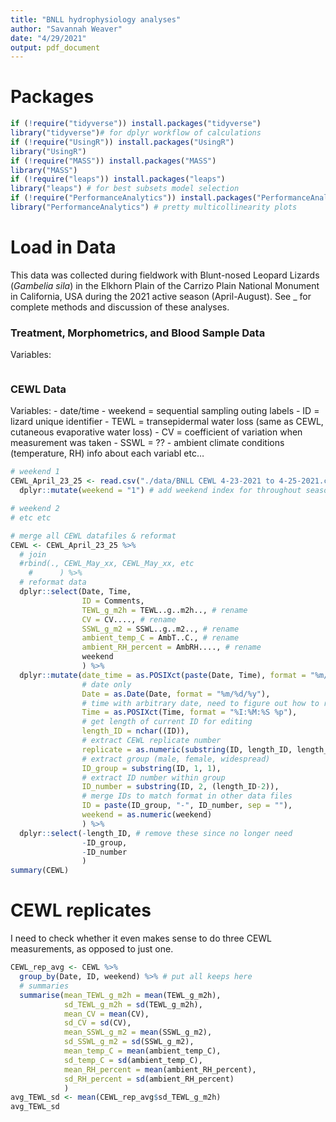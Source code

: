 ```yaml
---
title: "BNLL hydrophysiology analyses"
author: "Savannah Weaver"
date: "4/29/2021"
output: pdf_document
---
```



# Packages

```r
if (!require("tidyverse")) install.packages("tidyverse") 
library("tidyverse")# for dplyr workflow of calculations
if (!require("UsingR")) install.packages("UsingR") 
library("UsingR")
if (!require("MASS")) install.packages("MASS") 
library("MASS")
if (!require("leaps")) install.packages("leaps") 
library("leaps") # for best subsets model selection
if (!require("PerformanceAnalytics")) install.packages("PerformanceAnalytics")
library("PerformanceAnalytics") # pretty multicollinearity plots
```


# Load in Data

This data was collected during fieldwork with Blunt-nosed Leopard Lizards (*Gambelia sila*) in the Elkhorn Plain of the Carrizo Plain National Monument in California, USA during the 2021 active season (April-August). See _ for complete methods and discussion of these analyses. 


### Treatment, Morphometrics, and Blood Sample Data

Variables:

```r

```





### CEWL Data

Variables:
- date/time
- weekend = sequential sampling outing labels
- ID = lizard unique identifier
- TEWL = transepidermal water loss (same as CEWL, cutaneous evaporative water loss)
- CV = coefficient of variation when measurement was taken
- SSWL = ??
- ambient climate conditions (temperature, RH)
info about each variabl etc...

```r
# weekend 1
CEWL_April_23_25 <- read.csv("./data/BNLL CEWL 4-23-2021 to 4-25-2021.csv") %>%
  dplyr::mutate(weekend = "1") # add weekend index for throughout season

# weekend 2
# etc etc 

# merge all CEWL datafiles & reformat
CEWL <- CEWL_April_23_25 %>%
  # join
  #rbind(., CEWL_May_xx, CEWL_May_xx, etc
    #      ) %>%
  # reformat data
  dplyr::select(Date, Time,
                ID = Comments,
                TEWL_g_m2h = TEWL..g..m2h.., # rename
                CV = CV...., # rename
                SSWL_g_m2 = SSWL..g..m2.., # rename
                ambient_temp_C = AmbT..C., # rename
                ambient_RH_percent = AmbRH...., # rename
                weekend
                ) %>%
  dplyr::mutate(date_time = as.POSIXct(paste(Date, Time), format = "%m/%d/%y %I:%M:%S %p"),
                # date only
                Date = as.Date(Date, format = "%m/%d/%y"),
                # time with arbitrary date, need to figure out how to remove
                Time = as.POSIXct(Time, format = "%I:%M:%S %p"),
                # get length of current ID for editing
                length_ID = nchar((ID)),
                # extract CEWL replicate number
                replicate = as.numeric(substring(ID, length_ID, length_ID)),
                # extract group (male, female, widespread)
                ID_group = substring(ID, 1, 1),
                # extract ID number within group
                ID_number = substring(ID, 2, (length_ID-2)),
                # merge IDs to match format in other data files
                ID = paste(ID_group, "-", ID_number, sep = ""),
                weekend = as.numeric(weekend)
                ) %>%
  dplyr::select(-length_ID, # remove these since no longer need
                -ID_group,
                -ID_number
                )
summary(CEWL)
```



# CEWL replicates

I need to check whether it even makes sense to do three CEWL measurements, as opposed to just one. 

```r
CEWL_rep_avg <- CEWL %>%
  group_by(Date, ID, weekend) %>% # put all keeps here
  # summaries
  summarise(mean_TEWL_g_m2h = mean(TEWL_g_m2h), 
            sd_TEWL_g_m2h = sd(TEWL_g_m2h),
            mean_CV = mean(CV),
            sd_CV = sd(CV),
            mean_SSWL_g_m2 = mean(SSWL_g_m2),
            sd_SSWL_g_m2 = sd(SSWL_g_m2),
            mean_temp_C = mean(ambient_temp_C),
            sd_temp_C = sd(ambient_temp_C),
            mean_RH_percent = mean(ambient_RH_percent),
            sd_RH_percent = sd(ambient_RH_percent)
            )
avg_TEWL_sd <- mean(CEWL_rep_avg$sd_TEWL_g_m2h)
avg_TEWL_sd
```





























